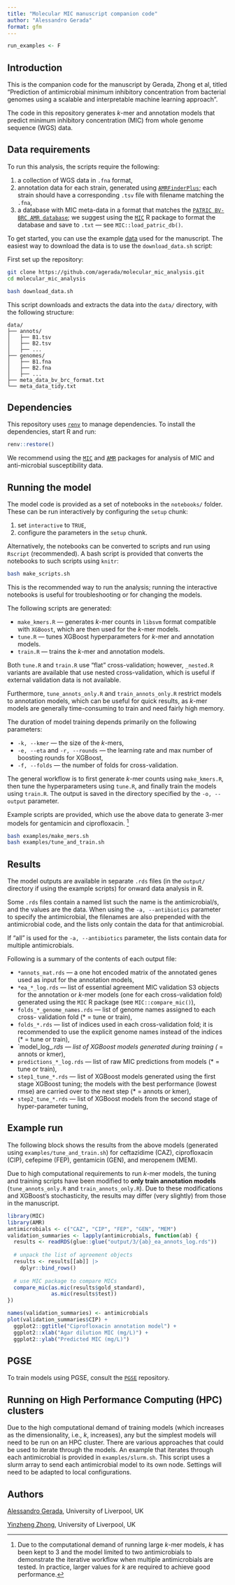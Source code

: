 ```yaml
---
title: "Molecular MIC manuscript companion code"
author: "Alessandro Gerada"
format: gfm
---
```


```r
run_examples <- F
```

## Introduction

This is the companion code for the manuscript by Gerada, Zhong et al, titled “Prediction of antimicrobial minimum inhibitory concentration from bacterial genomes using a scalable and interpretable machine learning approach”.

The code in this repository generates $k$-mer and annotation models that predict minimum
inhibitory concentration (MIC) from whole genome sequence (WGS) data.

## Data requirements

To run this analysis, the scripts require the following:

1. a collection of WGS data in `.fna`
format,
1. annotation data for each strain, generated using
[`AMRFinderPlus`](https://github.com/ncbi/amr); each strain should have a
corresponding `.tsv` file with filename matching the `.fna`,
1. a database with MIC meta-data in a format that matches the [`PATRIC BV-BRC
AMR database`](ftp://ftp.bvbrc.org/RELEASE_NOTES/PATRIC_genomes_AMR.txt);
we suggest using the [`MIC`](https://cran.r-project.org/web/packages/MIC/index.html)
R package to format the database and save to `.txt` --- see `MIC::load_patric_db()`.

To get started, you can use the example
[data](https://datacat.liverpool.ac.uk/3008/) used for the manuscript. The
easiest way to download the data is to use the `download_data.sh` script:

First set up the repository:

```bash
git clone https://github.com/agerada/molecular_mic_analysis.git
cd molecular_mic_analysis
```

```bash
bash download_data.sh
```

This script downloads and extracts the data into the `data/` directory, with
the following structure:

```
data/
├── annots/
│   ├── B1.tsv
│   ├── B2.tsv
│   ├── ...
├── genomes/
│   ├── B1.fna
│   ├── B2.fna
│   ├── ...
├── meta_data_bv_brc_format.txt
└── meta_data_tidy.txt
```

## Dependencies

This repository uses [`renv`](https://rstudio.github.io/renv/articles/renv.html)
to manage dependencies. To install the dependencies, start R and run:

```r
renv::restore()
```

We recommend using the
[`MIC`](https://cran.r-project.org/web/packages/MIC/index.html) and [`AMR`](https://cran.r-project.org/web/packages/AMR/index.html)
packages for analysis of MIC and anti-microbial susceptibility data.

## Running the model

The model code is provided as a set of notebooks in the `notebooks/` folder.
These can be run interactively by configuring the `setup` chunk:

1. set `interactive` to `TRUE`,
1. configure the parameters in the `setup` chunk.

Alternatively, the notebooks can be converted to scripts and run using `Rscript` (recommended).
A bash script is provided that converts the notebooks to such scripts using
`knitr`:

```bash
bash make_scripts.sh
```

This is the recommended way to run the analysis; running the interactive
notebooks is useful for troubleshooting or for changing the models.

The following scripts are generated:

- `make_kmers.R` --- generates $k$-mer counts in `libsvm` format compatible
with `XGBoost`, which are then used for the $k$-mer models.
- `tune.R` --- tunes XGBoost hyperparameters for $k$-mer and annotation models.
- `train.R` --- trains the $k$-mer and annotation models.

Both `tune.R` and `train.R` use "flat" cross-validation; however, `_nested.R`
variants are available that use nested cross-validation, which is useful if
external validation data is not available.

Furthermore, `tune_annots_only.R` and `train_annots_only.R` restrict models to annotation models, which can be useful for quick results, as $k$-mer models are generally time-consuming to train and need fairly high memory.

The duration of model training depends primarily on the following parameters:

- `-k, --kmer` --- the size of the $k$-mers,
- `-e, --eta` and `-r, --rounds` --- the learning rate and max number of
  boosting rounds for XGBoost,
- `-f, --folds` --- the number of folds for cross-validation.

The general workflow is to first generate $k$-mer counts using `make_kmers.R`,
then tune the hyperparameters using `tune.R`, and finally train the models
using `train.R`. The output is saved in the directory specified by the
`-o, --output` parameter.

Example scripts are provided, which use the above data to generate $3$-mer models
for gentamicin and ciprofloxacin. [^justify_k]

[^justify_k]: Due to the computational demand of running large $k$-mer models,
$k$ has been kept to 3 and the model limited to two antimicrobials to
demonstrate the iterative workflow when multiple antimicrobials are tested. In
practice, larger values for $k$ are required to achieve good performance.

```bash
bash examples/make_mers.sh
bash examples/tune_and_train.sh
```

## Results

The model outputs are available in separate `.rds` files (in the `output/`
directory if using the example scripts) for onward data analysis in R.

Some `.rds` files contain a named list such the name is the antimicrobial/s, and
the values are the data. When using the `-a, --antibiotics` parameter to specify the
antimicrobial, the filenames are also prepended with the antimicrobial code,
and the lists only contain the data for that antimicrobial.

If "all" is used for the `-a, --antibiotics` parameter, the lists contain data
for multiple antimicrobials.

Following is a summary of the contents of each output file:

- `*annots_mat.rds` --- a one hot encoded matrix of the annotated genes used
  as input for the annotation models,
- `*ea_*_log.rds` --- list of essential agreement MIC validation S3 objects for
  the annotation or $k$-mer models (one for each cross-validation fold) generated
  using the `MIC` R package (see `MIC::compare_mic()`),
- `folds_*_genome_names.rds` --- list of genome names assigned to each cross-
  validation fold (* = tune or train),
- `folds_*.rds` --- list of indices used in each cross-validation fold; it is
  recommended to use the explicit genome names instead of the indices (* = 
  tune or train), 
- `model_log_*.rds --- list of XGBoost models generated during training
  (* = annots or kmer),
- `predictions_*_log.rds` --- list of raw MIC predictions from models 
  (* = tune or train),
- `step1_tune_*.rds` --- list of XGBoost models generated using the first stage
  XGBoost tuning; the models with the best performance (lowest rmse) are carried
  over to the next step (* = annots or kmer),
- `step2_tune_*.rds` --- list of XGBoost models from the second stage of
  hyper-parameter tuning,

## Example run

The following block shows the results from the above models (generated using `examples/tune_and_train.sh`) for ceftazidime (CAZ), ciprofloxacin (CIP), cefepime (FEP), gentamicin (GEN), and meropenem (MEM). 

Due to high computational requirements to run $k$-mer models, the tuning and training scripts have been modified to __only train annotation models__ (`tune_annots_only.R` and `train_annots_only.R`). Due to these modifications and XGBoost's stochasticity,
the results may differ (very slightly) from those in the manuscript.

```r
library(MIC)
library(AMR)
antimicrobials <- c("CAZ", "CIP", "FEP", "GEN", "MEM")
validation_summaries <- lapply(antimicrobials, function(ab) {
  results <- readRDS(glue::glue("output/3/{ab}_ea_annots_log.rds"))
  
  # unpack the list of agreement objects
  results <- results[[ab]] |>
    dplyr::bind_rows()
  
  # use MIC package to compare MICs
  compare_mic(as.mic(results$gold_standard),
              as.mic(results$test))
})

names(validation_summaries) <- antimicrobials
plot(validation_summaries$CIP) +
  ggplot2::ggtitle("Ciprofloxacin annotation model") +
  ggplot2::xlab("Agar dilution MIC (mg/L)") +
  ggplot2::ylab("Predicted MIC (mg/L)")
```

## PGSE

To train models using PGSE, consult the
[`PGSE`](https://github.com/yinzheng-zhong/PGSE) repository.

## Running on High Performance Computing (HPC) clusters

Due to the high computational demand of training models (which increases as
the dimensionality, i.e., $k$, increases), any but the simplest models will
need to be run on an HPC cluster. There are various approaches that could be
used to iterate through the models. An example that iterates through each
antimicrobial is provided in `examples/slurm.sh`. This script uses a slurm array
to send each antimicrobial model to its own node. Settings will need to be
adapted to local configurations.

## Authors

[Alessandro Gerada](mailto:agerada@liverpool.ac.uk), University of Liverpool, UK

[Yinzheng Zhong](mailto:Yinzheng.Zhong@liverpool.ac.uk), University of Liverpool, UK
